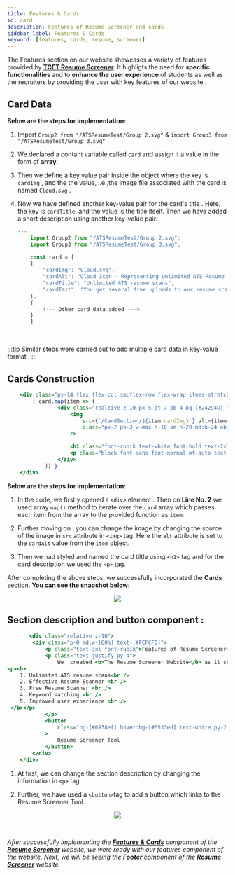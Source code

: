 ```yaml
---
title: Features & Cards
id: card
description: Features of Resume Screener and cards
sidebar_label: Features & Cards
keyword: [features, cards, resume, screener]
---
```


The Features section on our website showcases a variety of features provided by **[TCET Resume Screener](https://rs.tcetmumbai.in)**. It highligts the need for **specific functionalities** and to **enhance the user experience** of students as well as the recruiters by providing the user with key features of our website .

## Card Data

**Below are the steps for implementation:**

1.  Import `Group2 from "/ATSResumeTest/Group 2.svg"` &
`import Group3 from "/ATSResumeTest/Group 3.svg"`

2. We declared a contant variable called `card` and assign it a value in the form of **array**. 

3. Then we define a key value pair inside the object where the key is `cardImg` , and the the value, i.e.,the image file associated with the card is named `Cloud.svg` .

4. Now we have defined another key-value pair for the card's title . Here, the key is `cardTitle`, and the value is the title itself. Then we have added a short description using another key-value pair.

    ```jsx title=index.astro {,2-3,7-10} showLineNumbers
    ---
        import Group2 from "/ATSResumeTest/Group 2.svg";
        import Group3 from "/ATSResumeTest/Group 3.svg";

        const card = [
        {
            "cardImg": "Cloud.svg",
            "cardAlt": "Cloud Icon - Representing Unlimited ATS Resume Scans",
            "cardTitle": "Unlimited ATS resume scans",
            "cardText": "You get several free uploads to our resume scanner. If you have different versions of your resumes (and you should, especially if you are applying to different industries!), you can test"
        },
        {
            !--- Other card data added ---> 
        }
        ]
    ```

<br/>

:::tip
Similar steps were carried out to add multiple card data in key-value format . 
:::


## Cards Construction

```jsx title=index.astro {2,4-10} showLineNumbers
    <div class="py-14 flex flex-col sm:flex-row flex-wrap items-stretch gap-8 sm:gap-10 md:gap-14 lg:gap-16">
        { card.map(item => (
                <div class="realtive z-10 px-5 pt-7 pb-4 bg-[#24294D] flex-1 sm:basis-1/3 lg:basis-1/4 flex flex-col rounded-2xl gap-3">
                    <img 
                        src={`/CardSection/${item.cardImg}`} alt={item.cardAlt}
                        class="px-2 pb-3 w-max h-16 sm:h-20 md:h-24 object-cover object-center select-none "
                    />

                    <h1 class="font-rubik text-white font-bold text-2xl sm:text-3xl">{item.cardTitle}</h1>
                    <p class="block font-sans font-normal mt-auto text-gray-300 text-sm sm:text-base">{item.cardText}</p>
                </div>
            )) }
    </div>
```
**Below are the steps for implementation:**

1. In the code, we firstly opened a `<div>` element . Then on **Line No. 2**  we used array `map()` method to iterate over the `card` array which passes  each item from the array to the provided function as `item`.

2. Further moving on , you can change the image by changing the source of the image in `src` attribute in `<img>` tag. Here the  `alt` attribute is set to the `cardAlt` value from the `item` object.

3. Then we had styled and named the card tiltle using `<h1>` tag and for the card description we used the `<p>` tag.

After completing the above steps, we successfully incorporated the **Cards** section. **You can see the snapshot below:**


<p align="center">
<img src={img1} style={{ border: "2px solid gray" }} /> 
</p>

## Section description and button component :

```jsx title=index.astro {5-12,14-18} showLineNumbers
       <div class="relative z-10">
        <div class="p-0 md:w-[60%] text-[#FCFCFD]">
            <p class="text-3xl font-rubik">Features of Resume Screener</p>
            <p class="text-justify py-4">
                We  created <b>The Resume Screener Website</b> as it serves a valuable purpose to the tnp department as well as students by <b>streamlining</b> and <b>optimizing</b> the initial screening of resumes for job openings and for other interview purposes. Here are some key features of resume screener:
<p><b>
    1. Unlimited ATS resume scans<br />
    2. Effective Resume Scanner <br />
    3. Free Resume Scanner <br />
    4. Keyword matching <br />
    5. Improved user experience <br />
 </b></p>   
            </p>
            <button
                class="bg-[#6938ef] hover:bg-[#6533ed] text-white py-2 px-5 md:py-3 md:px-8 rounded-lg mt-4"
            >
                Resume Screener Tool
            </button>
        </div>
    </div>
```

1. At first, we can change the section description by changing the information in `<p>` tag.

2. Further, we have used a `<button>`tag to add a button which links to the Resume Screener Tool.


<p align="center">
<img src={img2} style={{ border: "2px solid gray" }} /> 
</p>

<br />


_After successfully implementing the **[Features & Cards](card)** component of the **[Resume Screener](https://rs.tcetmumbai.in/)** website, we were ready with our features component of the website. Next, we will be seeing the **[Footer](footer)** component of the **[Resume Screener](https://rs.tcetmumbai.in/)** website._

